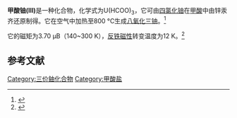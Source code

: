{{Chembox
| Name = 
| NameEn = 
| ImageFile = 
|  ImageSize = 
|  ImageAlt = 
| IUPACName = 
| IUPACNameZh = 
| OtherNames = 三甲酸铀
| Section1 = {{Chembox Identifiers
|   CASNo = 22306-98-5
|   CASNo_Ref = {{cascite|correct|CAS}}
|   PubChem = 
|   SMILES =  }}
| Section2 = {{Chembox Properties
|   Formula = U(HCOO)<sub>3</sub>
|   MolarMass = 
|   Appearance = 
|   Density = 4.6 g·cm<sup>−3</sup><ref name=Chadha />
|   MeltingPt = 
|   BoilingPt = 
|   Solubility =  }}
| Section3 = {{Chembox Hazards
|   MainHazards = 
|   FlashPt = 
|   Autoignition =  }}
}}
'''甲酸铀(III)'''是一种化合物，化学式为U(HCOO)<sub>3</sub>，它可由[[四氯化铀|四氯化铀]]在[[甲酸|甲酸]]中由锌汞齐还原制得。它在空气中加热至800 °C生成[[八氧化三铀|八氧化三铀]]。<ref name=Chadha>{{cite journal|journal=Inorganica Chimica Acta|volume=42|language=en|date=1980-01|pages=163–167|doi=10.1016/S0020-1693(00)88907-0|url=https://linkinghub.elsevier.com/retrieve/pii/S0020169300889070|title=X-Ray powder diffraction and thermal studies on some uranium(III) compounds|accessdate=2020-12-07|author=A. Chadha, S. Sampath, D.M. Chackraburtty|archive-date=2018-06-29|archive-url=https://web.archive.org/web/20180629162659/https://linkinghub.elsevier.com/retrieve/pii/S0020169300889070|dead-url=no}}</ref>

它的磁矩为3.70 μB（140~300 K），[[反铁磁性|反铁磁性]]转变温度为12 K。<ref>{{cite journal|journal=Journal of Inorganic and Nuclear Chemistry|volume=43|issue=8|language=en|date=1981-01|pages=1845–1848|doi=10.1016/0022-1902(81)80395-8|url=https://linkinghub.elsevier.com/retrieve/pii/0022190281803958|title=Spectroscopic, magnetic and X-ray powder diffraction studies on U(III) and Np(III) formates|accessdate=2020-12-07|author=J. Drożdżyński, K. Schwochau, H.-J. Schenk|archive-date=2018-06-14|archive-url=https://web.archive.org/web/20180614194618/https://linkinghub.elsevier.com/retrieve/pii/0022190281803958|dead-url=no}}</ref>

==参考文献==
{{reflist}}

{{铀化合物}}
{{甲酸盐}}

{{无机化合物小作品}}
[[Category:三价鈾化合物|Category:三价鈾化合物]]
[[Category:甲酸盐|Category:甲酸盐]]